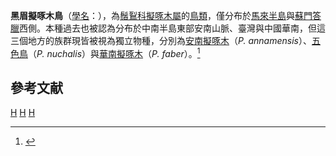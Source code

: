 {{noteTA
|T=zh-cn:黑眉拟啄木鸟; zh-tw:黑眉擬啄木; 
|1=zh-cn:黑眉拟啄木鸟; zh-tw:黑眉擬啄木; 
|2=zh-cn:擬䴕科; zh-tw:擬鴷科; 
|3=zh-cn:须䴕属; zh-tw:擬啄木屬; 
}}
{{Speciesbox 
| genus = Psilopogon
| species = oorti
| status = LC
| status_system = IUCN3.1
| status_ref = <ref name = iucn>{{IUCN|id=45360321 |title=''Psilopogon oorti'' |assessors=[[BirdLife_International|BirdLife International]]  |version=2020.1 |year=2016 |accessdate=1 October 2016}} 資料庫資料包含說明此物種被編入無危級別的原因</ref>
| image = Black-browed Barbet - Malaysia MG 6603 (16222423359).jpg
| authority = ([[Salomon_Müller|Müller]], 1836)
}}
'''黑眉擬啄木鳥'''（[[學名|學名]]：{{lang|la|''Psilopogon oorti''}}），為[[鬚鴷科|鬚鴷科]][[擬啄木屬|擬啄木屬]]的[[鳥類|鳥類]]，僅分布於[[馬來西亞半島地區|馬來半島]]與[[蘇門答臘|蘇門答臘]]西側。本種過去也被認為分布於中南半島東部安南山脈、臺灣與中國華南，但這三個地方的族群現皆被視為獨立物種，分別為[[安南擬啄木|安南擬啄木]]（''P. annamensis''）、[[五色鳥|五色鳥]]（''P. nuchalis''）與[[華南擬啄木|華南擬啄木]]（''P. faber''）。<ref name = Feinstein>{{cite journal | author = Feinstein, J.; Yang, X.; Li, S. H. | title = Molecular systematics and historical biogeography of the Black-browed Barbet species complex (''Megalaima oorti'') | journal = ''Ibis'' | volume = 150 | year = 2009 | pages = 40–49 | issn = 1474-919X | doi = 10.1111/j.1474-919X.2007.00732.x  | url = }}</ref>

== 參考文献 ==
{{reflist|2}}

{{Commons category|Psilopogon oorti}}
{{Taxonbar}}

[[Category:擬啄木屬|H]]
[[Category:台灣動物|H]]
[[Category:台灣特有亞種|H]]